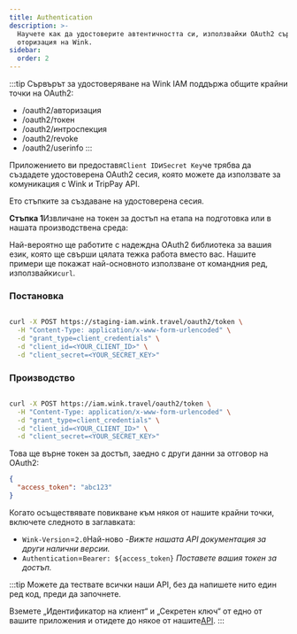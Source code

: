 ```yaml
---
title: Authentication
description: >-
  Научете как да удостоверите автентичността си, използвайки OAuth2 сървъра за
  оторизация на Wink.
sidebar:
  order: 2
---
```

:::tip
Сървърът за удостоверяване на Wink IAM поддържа общите крайни точки на OAuth2:

* /oauth2/авторизация
* /oauth2/токен
* /oauth2/интроспекция
* /oauth2/revoke
* /oauth2/userinfo
  :::

Приложението ви предоставя`Client ID`и`Secret Key`че трябва да създадете удостоверена OAuth2 сесия, която можете да използвате за комуникация с Wink и TripPay API.

Ето стъпките за създаване на удостоверена сесия.

**Стъпка 1**Извличане на токен за достъп на етапа на подготовка или в нашата производствена среда:

Най-вероятно ще работите с надеждна OAuth2 библиотека за вашия език, която ще свърши цялата тежка работа вместо вас.
Нашите примери ще покажат най-основното използване от командния ред, използвайки`curl`.

### Постановка

```bash

curl -X POST https://staging-iam.wink.travel/oauth2/token \
  -H "Content-Type: application/x-www-form-urlencoded" \
  -d "grant_type=client_credentials" \
  -d "client_id=<YOUR_CLIENT_ID>" \
  -d "client_secret=<YOUR_SECRET_KEY>"

```

### Производство

```bash

curl -X POST https://iam.wink.travel/oauth2/token \
  -H "Content-Type: application/x-www-form-urlencoded" \
  -d "grant_type=client_credentials" \
  -d "client_id=<YOUR_CLIENT_ID>" \
  -d "client_secret=<YOUR_SECRET_KEY>"

```

Това ще върне токен за достъп, заедно с други данни за отговор на OAuth2:

```json
{
  "access_token": "abc123"
}
```

Когато осъществявате повикване към някоя от нашите крайни точки, включете следното в заглавката:

* `Wink-Version`=`2.0`Най-ново -*Вижте нашата API документация за други налични версии.*
* `Authentication`=`Bearer: ${access_token}` *Поставете вашия токен за достъп.*

:::tip
Можете да тествате всички наши API, без да напишете нито един ред код, преди да започнете.

Вземете „Идентификатор на клиент“ и „Секретен ключ“ от едно от вашите приложения и отидете до някое от нашите[API](/developers/apis).
:::

